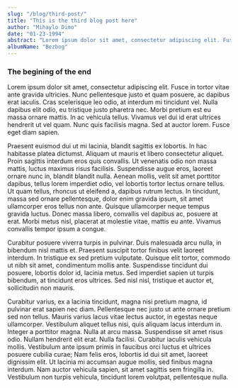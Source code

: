 ```yaml
---
slug: "/blog/third-post/"
title: "This is the third blog post here"
author: "Mihaylo Dimo"
date: "01-23-1994"
abstract: "Lorem ipsum dolor sit amet, consectetur adipiscing elit. Fusce in tortor vitae ante gravida ultricies. Nunc pellentesque justo et quam posuere, ac dapibus erat iaculis. Cras scelerisque leo odio, at interdum mi tincidunt."
albumName: "Bezbog"
---
```


### The begining of the end

Lorem ipsum dolor sit amet, consectetur adipiscing elit. Fusce in tortor vitae ante gravida ultricies. Nunc pellentesque justo et quam posuere, ac dapibus erat iaculis. Cras scelerisque leo odio, at interdum mi tincidunt vel. Nulla dapibus elit odio, eu tristique justo pharetra nec. Morbi pretium est eu massa ornare mattis. In ac vehicula tellus. Vivamus vel dui id erat ultrices hendrerit ut vel quam. Nunc quis facilisis magna. Sed at auctor lorem. Fusce eget diam sapien.

Praesent euismod dui ut mi lacinia, blandit sagittis ex lobortis. In hac habitasse platea dictumst. Aliquam ut mauris et libero consectetur aliquet. Proin sagittis interdum eros quis convallis. Ut venenatis odio non massa mattis, luctus maximus risus facilisis. Suspendisse augue eros, laoreet ornare nunc in, blandit blandit nulla. Aenean mollis, velit sit amet porttitor dapibus, tellus lorem imperdiet odio, vel lobortis tortor lectus ornare tellus. Ut quam tellus, rhoncus ut eleifend a, dapibus rutrum lectus. In tincidunt, massa sed ornare pellentesque, dolor enim gravida ipsum, sit amet ullamcorper eros tellus non ante. Quisque ullamcorper neque tempus gravida luctus. Donec massa libero, convallis vel dapibus ac, posuere at erat. Morbi metus nisl, placerat at molestie vitae, mattis eu ante. Vivamus convallis tempor ipsum a congue.

Curabitur posuere viverra turpis in pulvinar. Duis malesuada arcu nulla, in bibendum nisl mattis et. Praesent suscipit tortor finibus velit laoreet interdum. In tristique ex sed pretium vulputate. Quisque elit tortor, commodo ut nibh sit amet, condimentum mollis ante. Suspendisse tincidunt dui posuere, lobortis dolor id, lacinia metus. Sed imperdiet sapien ut turpis bibendum, at tincidunt eros ultrices. Sed nisl nisl, tristique et auctor et, sollicitudin non mauris.

Curabitur varius, ex a lacinia tincidunt, magna nisi pretium magna, id pulvinar erat sapien nec diam. Pellentesque nec justo ut ante ornare pretium sed non tellus. Mauris varius lacus vitae lectus auctor, in egestas neque ullamcorper. Vestibulum aliquet tellus nisi, quis aliquam lacus interdum in. Integer a porttitor magna. Nulla at arcu massa. Suspendisse sit amet risus odio. Nullam hendrerit elit erat. Nulla facilisi. Curabitur iaculis vehicula mollis. Vestibulum ante ipsum primis in faucibus orci luctus et ultrices posuere cubilia curae; Nam felis eros, lobortis id dui sit amet, laoreet dignissim elit. Ut lacinia mi accumsan augue mollis, sed finibus magna interdum. Nam auctor vehicula sapien, sit amet sagittis sem fringilla in. Vestibulum non turpis vehicula, tincidunt lorem volutpat, pellentesque nulla.

